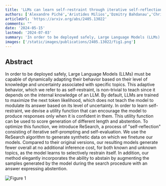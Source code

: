 ```yaml
---
title: 'LLMs can learn self-restraint through iterative self-reflection'
authors: ['Alexandre Piché','Aristides Milios','Dzmitry Bahdanau','Chris Pal']
articleUrl: 'https://arxiv.org/abs/2405.13022'
comments: ""
date: '2024-05-15'
lastmod: '2024-07-03'
summary: 'In order to be deployed safely, Large Language Models (LLMs) must be capable of dynamically adapting their behavior based on their level of knowledge and uncertainty associated with specific topics. This adaptive behavior, which we refer to as self-restraint, is non-trivial to teach since it depends on the internal knowledge of an LLM. By default, LLMs are trained to maximize the next token likelihood, which does not teach the model to modulate its answer based on its level of uncertainty. In order to learn self-restraint, we devise a utility function that can encourage the model to produce responses only when it is confident in them. This utility function can be used to score generation of different length and abstention. To optimize this function, we introduce ReSearch, a process of "self-reflection" consisting of iterative self-prompting and self-evaluation. We use the ReSearch algorithm to generate synthetic data on which we finetune our models. Compared to their original versions, our resulting models generate fewer overall at no additional inference cost, for both known and unknown topics, as the model learns to selectively restrain itself. In addition, our method elegantly incorporates the ability to abstain by augmenting the samples generated by the model during the search procedure with an answer expressing abstention.'
images: ['/static/images/publications/2405.13022/fig1.png']
---
```


## Abstract

In order to be deployed safely, Large Language Models (LLMs) must be capable of dynamically adapting their behavior based on their level of knowledge and uncertainty associated with specific topics. This adaptive behavior, which we refer to as self-restraint, is non-trivial to teach since it depends on the internal knowledge of an LLM. By default, LLMs are trained to maximize the next token likelihood, which does not teach the model to modulate its answer based on its level of uncertainty. In order to learn self-restraint, we devise a utility function that can encourage the model to produce responses only when it is confident in them. This utility function can be used to score generation of different length and abstention. To optimize this function, we introduce ReSearch, a process of "self-reflection" consisting of iterative self-prompting and self-evaluation. We use the ReSearch algorithm to generate synthetic data on which we finetune our models. Compared to their original versions, our resulting models generate fewer overall at no additional inference cost, for both known and unknown topics, as the model learns to selectively restrain itself. In addition, our method elegantly incorporates the ability to abstain by augmenting the samples generated by the model during the search procedure with an answer expressing abstention.

![Figure 1](/static/images/publications/2405.13022/fig1.png)
